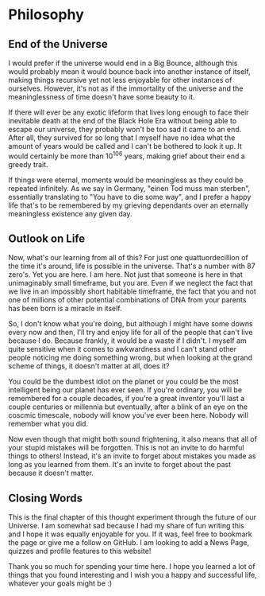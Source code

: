 # Philosophy

## End of the Universe
I would prefer if the universe would end in a Big Bounce, although this would probably mean it would bounce back into another instance of itself, making things recursive yet not less enjoyable for other instances of ourselves. However, it's not as if the immortality of the universe and the meaninglessness of time doesn't have some beauty to it.

If there will ever be any exotic lifeform that lives long enough to face their inevitable death at the end of the Black Hole Era without being able to escape our universe, they probably won't be too sad it came to an end. After all, they survived for so long that I myself have no idea what the amount of years would be called and I can't be bothered to look it up. It would certainly be more than $10^{106}$ years, making grief about their end a greedy trait.

If things were eternal, moments would be meaningless as they could be repeated infinitely. As we say in Germany, "einen Tod muss man sterben", essentially translating to "You have to die some way", and I prefer a happy life that's to be remembered by my grieving dependants over an eternally meaningless existence any given day.

## Outlook on Life
Now, what's our learning from all of this? For just one quattuordecillion of the time it's around, life is possible in the universe. That's a number with 87 zero's. Yet you are here. I am here. Not just that someone is here in that unimaginably small timeframe, but you are. Even if we neglect the fact that we live in an impossibly short habitable timeframe, the fact that you and not one of millions of other potential combinations of DNA from your parents has been born is a miracle in itself.

So, I don't know what you're doing, but although I might have some downs every now and then, I'll try and enjoy life for all of the people that can't live because I do. Because frankly, it would be a waste if I didn't. I myself am quite sensitive when it comes to awkwardness and I can't stand other people noticing me doing something wrong, but when looking at the grand scheme of things, it doesn't matter at all, does it? 

You could be the dumbest idiot on the planet or you could be the most intelligent being our planet has ever seen. If you're ordinary, you will be remembered for a couple decades, if you're a great inventor you'll last a couple centuries or millennia but eventually, after a blink of an eye on the coscmic timescale, nobody will know you've ever been here. Nobody will remember what you did.

Now even though that might both sound frightening, it also means that all of your stupid mistakes will be forgotten. This is not an invite to do harmful things to others! Instead, it's an invite to forget about mistakes you made as long as you learned from them. It's an invite to forget about the past because it doesn't matter.

## Closing Words
This is the final chapter of this thought experiment through the future of our Universe. I am somewhat sad because I had my share of fun writing this and I hope it was equally enjoyable for you. If it was, feel free to bookmark the page or give me a follow on GitHub. I am looking to add a News Page, quizzes and profile features to this website!

Thank you so much for spending your time here. I hope you learned a lot of things that you found interesting and I wish you a happy and successful life, whatever your goals might be :)


<Analytics />